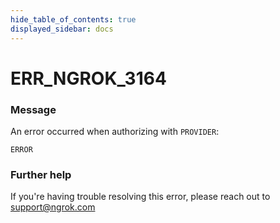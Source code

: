 ```yaml
---
hide_table_of_contents: true
displayed_sidebar: docs
---
```



# ERR_NGROK_3164

### Message
An error occurred when authorizing with `PROVIDER`:

`ERROR`

<ErrorDetails error='err_ngrok_3164' />


### Further help
If you're having trouble resolving this error, please reach out to [support@ngrok.com](mailto:support@ngrok.com?subject=Help%20with%20ERR_NGROK_3164)

